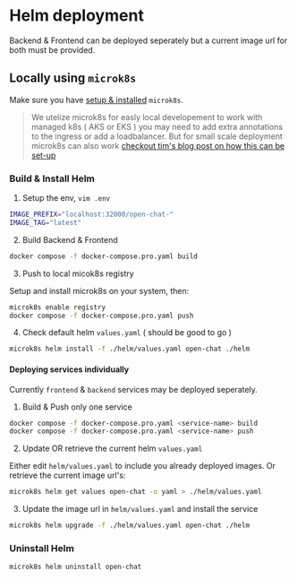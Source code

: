 
# Helm deployment

Backend & Frontend can be deployed seperately but a current image url for both must be provided.

## Locally using `microk8s`

Make sure you have [setup & installed](https://microk8s.io/docs/getting-started) `microk8s`.

> We utelize microk8s for easly local developement to work with managed k8s ( AKS or EKS ) you may need to add extra annotations to the ingress or add a loadbalancer.
> But for small scale deployment microk8s can also work [checkout tim's blog post on how this can be set-up](https://blog.t1m.me/blog/microk8s-on-vps)

### Build & Install Helm

1) Setup the env, `vim .env`

```bash
IMAGE_PREFIX="localhost:32000/open-chat-"
IMAGE_TAG="latest"
```

2) Build Backend & Frontend

```bash
docker compose -f docker-compose.pro.yaml build
```

3) Push to local micok8s registry

Setup and install microk8s on your system, then:

```bash
microk8s enable registry
docker compose -f docker-compose.pro.yaml push
```

4) Check default helm `values.yaml` ( should be good to go )

```bash
microk8s helm install -f ./helm/values.yaml open-chat ./helm
```

#### Deploying services individually

Currently `frontend` & `backend` services may be deployed seperately.

1) Build & Push only one service

```bash
docker compose -f docker-compose.pro.yaml <service-name> build
docker compose -f docker-compose.pro.yaml <service-name> push
```

2) Update OR retrieve the current helm `values.yaml`

Either edit `helm/values.yaml` to include you already deployed images.
Or retrieve the current image url's:

```bash
microk8s helm get values open-chat -o yaml > ./helm/values.yaml
```

3) Update the image url in `helm/values.yaml` and install the service

```bash
microk8s helm upgrade -f ./helm/values.yaml open-chat ./helm
```

### Uninstall Helm

```bash
microk8s helm uninstall open-chat
```